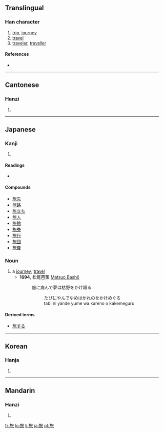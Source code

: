 ==Translingual==

===Han character===
{{Han char|rn=70|rad=方|as=06|sn=10|four=0823<sub>2</sub>|canj=卜尸人竹女 (YSOHV)}}

# [[trip]], [[journey]]
# [[travel]]
# [[traveler]], [[traveller]]

====References====
* {{Han ref|kx=0483.020|dkj=13644|dj=0845.020|hdz=32178.070|uh=65C5|ud=26053|bh=AEC8|bd=44744}}

----

==Cantonese==

===Hanzi===
{{yue-hanzi|jyut=|y=leui5}}

# {{defn|Cantonese}}

----

==Japanese==

===Kanji===
{{ja-kanji|grade=3|rs=方06}}

# {{defn|Japanese}}

====Readings====
* {{ja-readings|on=[[りょ]] (ryo)|kun=[[たび]] (tabi)}}

====Compounds====
* [[旅先]]
* [[旅路]]
* [[旅立ち]]
* [[旅人]]
* [[旅館]]
* [[旅券]]
* [[旅行]]
* [[旅団]]
* [[旅費]]

===Noun===
{{ja-noun|k|hira=たび|rom=tabi}}

# a [[journey]]; [[travel]]
#* '''1694''', 松尾芭蕉 [[w:Matsuo Bashō|Matsuo Bashō]]
#*: 旅に病んで夢は枯野をかけ廻る
#*:: たびにやんでゆめはかれのをかけめぐる
#*:: tabi ni yande yume wa kareno o kakemeguru

====Derived terms====
* [[旅する]]

----

==Korean==

===Hanja===
{{ko-hanja|hangeul=려>여|eumhun=|rv=ryeo>yeo|mr=ryŏ>yŏ|y=lye>ye}}

# {{defn|Korean}}

----

==Mandarin==

===Hanzi===
{{cmn-hanzi|pin=[[lǚ]] ([[lü3]])|wg=lü<sup>3</sup>}}

# {{defn|Mandarin}}

[[fr:旅]]
[[lo:旅]]
[[li:旅]]
[[ja:旅]]
[[pt:旅]]